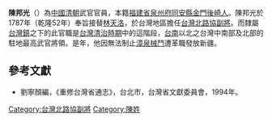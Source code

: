 '''陳邦光'''（{{bd|？||？|catIdx=}}）為[[中國|中國]][[清朝|清朝]]武官官員，本籍[[福建省泉州府同安縣金門後崎人|福建省泉州府同安縣金門後崎人]]。陳邦光於1787年（乾隆52年）奉旨接替[[林天洛|林天洛]]，於台灣地區擔任[[台灣北路協|台灣北路協]][[副將|副將]]。而隸屬[[台灣鎮|台灣鎮]]之下的此官職是[[台灣清治時期|台灣清治時期]]中的這階段，[[台南|台南]]以北之台灣中南部及北部的駐地最高武官將領。是年，他因無法制止[[漳泉械鬥|漳泉械鬥]]遭革職發放新疆。

==參考文獻==
*劉寧顏編，《重修台灣省通志》，台北市，台灣省文獻委員會，1994年。

{{start box}}
{{s-before|[[林天洛|林天洛]]}}
{{s-title|[[台灣北路協|台灣北路協]][[副將|副將]]|1787年上任}}
{{s-after|[[福蘭泰|福蘭泰]]}}
{{end box}}

[[Category:台灣北路協副將|Category:台灣北路協副將]]
[[Category:陳姓|Category:陳姓]]